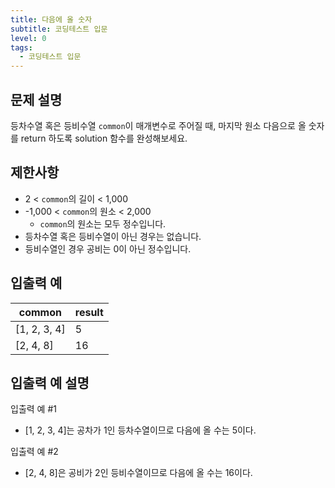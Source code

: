 ```yaml
---
title: 다음에 올 숫자
subtitle: 코딩테스트 입문
level: 0
tags:
  - 코딩테스트 입문
---
```


## 문제 설명

등차수열 혹은 등비수열 `common`이 매개변수로 주어질 때, 마지막 원소 다음으로 올 숫자를 return 하도록 solution 함수를 완성해보세요.

## 제한사항

- 2 < `common`의 길이 < 1,000
- -1,000 < `common`의 원소 < 2,000
  - `common`의 원소는 모두 정수입니다.
- 등차수열 혹은 등비수열이 아닌 경우는 없습니다.
- 등비수열인 경우 공비는 0이 아닌 정수입니다.

## 입출력 예

| common         | result |
| -------------- | ------ |
| \[1, 2, 3, 4\] | 5      |
| \[2, 4, 8\]    | 16     |

## 입출력 예 설명

입출력 예 #1

- \[1, 2, 3, 4\]는 공차가 1인 등차수열이므로 다음에 올 수는 5이다.

입출력 예 #2

- \[2, 4, 8\]은 공비가 2인 등비수열이므로 다음에 올 수는 16이다.
